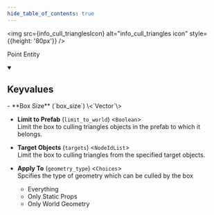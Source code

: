 ```yaml
---
hide_table_of_contents: true
---
```



<img src={info_cull_trianglesIcon} alt="info_cull_triangles icon" style={{height: '80px'}} />

Point Entity



<details open>
<summary><h2>Keyvalues</h2></summary>
- **Box Size** (`box_size`) \<`Vector`\>

- **Limit to Prefab** (`limit_to_world`) \<`Boolean`\>\
Limit the box to culling triangles objects in the prefab to which it belongs.

- **Target Objects** (`targets`) \<`NodeIdList`\>\
Limit the box to culling triangles from the specified target objects.

- **Apply To** (`geometry_type`) \<`Choices`\>\
Spcifies the type of geometry which can be culled by the box
  - Everything 
  - Only Static Props 
  - Only World Geometry 



 </details>

